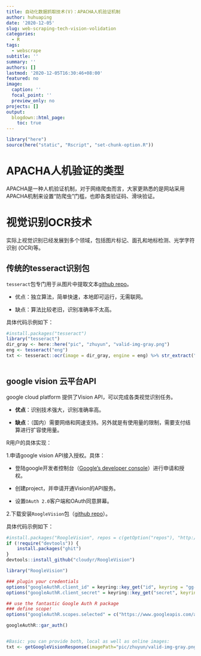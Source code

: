 ```yaml
---
title: 自动化数据抓取技术(V)：APACHA人机验证机制
author: huhuaping
date: '2020-12-05'
slug: web-scraping-tech-vision-volidation
categories:
  - R
tags:
  - webscrape
subtitle: ''
summary: ''
authors: []
lastmod: '2020-12-05T16:30:46+08:00'
featured: no
image:
  caption: ''
  focal_point: ''
  preview_only: no
projects: []
output:
  blogdown::html_page:
    toc: true
---
```


```r
library("here")
source(here("static", "Rscript", "set-chunk-option.R"))
```

# APACHA人机验证的类型

APACHA是一种人机验证机制，对于网络爬虫而言，大家更熟悉的是网站采用APACHA机制来设置“防爬虫”门槛，也即各类验证码、滑块验证。


# 视觉识别OCR技术

实际上视觉识别已经发展到多个领域，包括图片标记、面孔和地标检测、光学字符识别 (OCR)等。

## 传统的tesseract识别包

`tesseract`包专门用于从图片中提取文本[github repo](https://github.com/ropensci/tesseract)。

- 优点：独立算法，简单快速，本地即可运行，无需联网。

- 缺点：算法比较老旧，识别准确率不太高。

具体代码示例如下：

```r
#install.packages("tesseract")
library("tesseract")
dir_gray <- here::here("pic", "zhuyun", "valid-img-gray.png")
eng <- tesseract("eng")
txt <- tesseract::ocr(image = dir_gray, engine = eng) %>% str_extract("\\d{4}")
    
```


## google vision 云平台API

google cloud platform 提供了Vision API，可以完成各类视觉识别任务。

- **优点**：识别技术强大，识别准确率高。

- **缺点**：（国内）需要网络和网速支持。另外就是有使用量的限制，需要支付结算进行扩容使用量。

R用户的具体实现：

1.申请google vision API接入授权。具体：

- 登陆google开发者控制台（[Google's developer console](https://console.cloud.google.com/)）进行申请和授权。

- 创建project，并申请开通Vision的API服务。

- 设置`OAuth 2.0`客户端和OAuth同意屏幕。

2.下载安装`RoogleVision`包（[github repo](https://github.com/cloudyr/RoogleVision)）。

具体代码示例如下：

```r
#install.packages("RoogleVision", repos = c(getOption("repos"), "http://cloudyr.github.io/drat"))
if (!require("devtools")) {
    install.packages("ghit")
}
devtools::install_github("cloudyr/RoogleVision")

library("RoogleVision")

### plugin your credentials
options("googleAuthR.client_id" = keyring::key_get("id", keyring = "gg-vision2"))
options("googleAuthR.client_secret" = keyring::key_get("secret", keyring = "gg-vision2"))

## use the fantastic Google Auth R package
### define scope!
options("googleAuthR.scopes.selected" = c("https://www.googleapis.com/auth/cloud-platform"))

googleAuthR::gar_auth()


#Basic: you can provide both, local as well as online images:
txt <- getGoogleVisionResponse(imagePath="pic/zhuyun/valid-img-gray.png", feature="TEXT_DETECTION",numResults = 1)

```